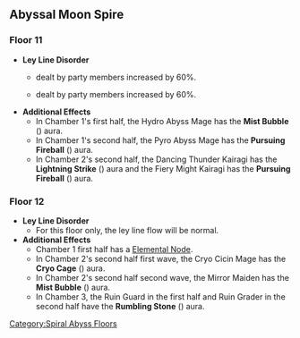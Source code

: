 ==Abyssal Moon Spire==
===Floor 11===
*'''Ley Line Disorder'''
**{{Color|Pyro DMG}} dealt by party members increased by 60%.
**{{Color|Hydro DMG}} dealt by party members increased by 60%.
*'''Additional Effects'''
**In Chamber 1's first half, the Hydro Abyss Mage has the '''Mist Bubble''' ({{Hydro}}) aura.
**In Chamber 1's second half, the Pyro Abyss Mage has the '''Pursuing Fireball''' ({{Pyro}}) aura.
**In Chamber 2's second half, the Dancing Thunder Kairagi has the '''Lightning Strike''' ({{Electro}}) aura and the Fiery Might Kairagi has the '''Pursuing Fireball''' ({{Pyro}}) aura.
{{Domain Enemies
|subheader1=Chamber 1
|level1=88
|target1=Remaining challenge time longer than 60/180/300 sec.
|subsubheader1=First Half
|enemies1=Electro Abyss Mage,Hydro Abyss Mage,Electro Whopperflower*6,Large Hydro Slime*9
|subsubheader2=Second Half
|enemies2=Pyro Abyss Mage,Crackling Axe Mitachurl*2,Pyro Whopperflower*6,Large Pyro Slime*9
|subheader3=Chamber 2
|level3=90
|target3=Remaining challenge time longer than 60/180/300 sec.
|subsubheader3=First Half
|enemies3=Fatui Electro Cicin Mage,Fatui Cryo Cicin Mage,Fatui Skirmisher - Cryogunner Legionnaire*2,Fatui Skirmisher - Anemoboxer Vanguard*2
|subsubheader4=Second Half
|enemies4=Kairagi: Dancing Thunder,Kairagi: Fiery Might,Nobushi: Hitsukeban,Nobushi: Kikouban
|subheader5=Chamber 3
|level5=92
|target5=Remaining challenge time longer than 180/300/420 sec.
|subsubheader5=First Half
|enemies5=Hydro Hypostasis
|subsubheader6=Second Half
|enemies6=Pyro Hypostasis
}}

===Floor 12===
*'''Ley Line Disorder'''
**For this floor only, the ley line flow will be normal.
*'''Additional Effects'''
**Chamber 1 first half has a {{Pyro}} [[Elemental Node]].
**In Chamber 2's second half first wave, the Cryo Cicin Mage has the '''Cryo Cage''' ({{Cryo}}) aura.
**In Chamber 2's second half second wave, the Mirror Maiden has the '''Mist Bubble''' ({{Hydro}}) aura.
**In Chamber 3, the Ruin Guard in the first half and Ruin Grader in the second half have the '''Rumbling Stone''' ({{Geo}}) aura.
{{Domain Enemies
|subheader1=Chamber 1
|level1=95
|target1=Remaining challenge time longer than 180/300/420 sec.
|subsubheader1=First Half
|enemies1=Fatui Pyro Agent*3, Nobushi: Jintouban,Nobushi: Hitsukeban,Nobushi: Kikouban
|subsubheader2=Second Half
|enemies2=Geovishap (Electro), Geovishap (Cryo), Hydro Mimic Boar*3, Hydro Mimic Ferret*3
|subheader3=Chamber 2
|level3=98
|target3=Remaining challenge time longer than 180/300/420 sec.
|subsubheader3=First Half
|enemies3=Maguu Kenki*1
|subsubheader4=Second Half
|enemies4=Mirror Maiden*1,Fatui Cryo Cicin Mage*1,Treasure Hoarders: Pyro Potioneer*1,Treasure Hoarders: Hydro Potioneer*2,Treasure Hoarders: Electro Potioneer*1,Treasure Hoarders: Cryo Potioneer*2
|subheader5=Chamber 3
|level5=100
|target5=Remaining challenge time longer than 180/300/420 sec.
|subsubheader5=First Half
|enemies5=Ruin Guard,Ruin Hunter,Ruin Cruiser*2,Ruin Destroyer*2,
|subsubheader6=Second Half
|enemies6=Ruin Guard,Ruin Grader,Ruin Cruiser*2,Ruin Defender*2,
}}
<noinclude>[[Category:Spiral Abyss Floors]]</noinclude>
